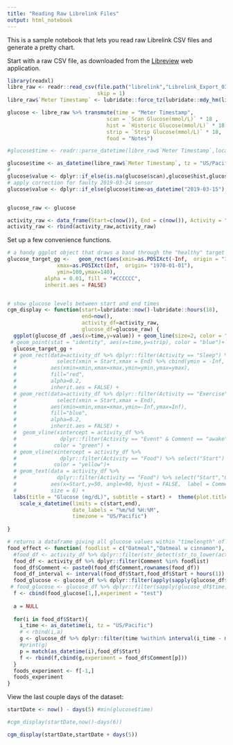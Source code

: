 ```yaml
---
title: "Reading Raw Librelink Files"
output: html_notebook
---
```


This is a sample notebook that lets you read raw Librelink CSV files and generate a pretty chart.


Start with a raw CSV file, as downloaded from the [Libreview](https://libreview.com) web application.

```r
library(readxl)
libre_raw <- readr::read_csv(file.path("librelink","Librelink_Export_03-25-2019.csv.csv"),
                             skip = 1)
libre_raw$`Meter Timestamp` <- lubridate::force_tz(lubridate::mdy_hm(libre_raw$`Meter Timestamp`), "US/Pacific")

glucose <- libre_raw %>% transmute(time = "Meter Timestamp", 
                                scan = `Scan Glucose(mmol/L)` * 18 ,
                                hist = `Historic Glucose(mmol/L)` * 18,
                                strip = `Strip Glucose(mmol/L)` * 18,
                                food = "Notes")

#glucose$time <- readr::parse_datetime(libre_raw$`Meter Timestamp`,locale = locale(tz="US/Pacific"))

glucose$time <- as_datetime(libre_raw$`Meter Timestamp`, tz = "US/Pacific")
# 
glucose$value <- dplyr::if_else(is.na(glucose$scan),glucose$hist,glucose$scan)
# apply correction for faulty 2019-03-24 sensor
glucose$value <- dplyr::if_else(glucose$time>as_datetime("2019-03-15"),glucose$value+20,glucose$value)


glucose_raw <- glucose

activity_raw <- data_frame(Start=c(now()), End = c(now()), Activity = "", Comment = "", Z = 0)
activity_raw <- rbind(activity_raw,activity_raw)

```


Set up a few convenience functions.

```r
# a handy ggplot object that draws a band through the "healthy" target zones across the width of any graph:
glucose_target_gg <-   geom_rect(aes(xmin=as.POSIXct(-Inf,  origin = "1970-01-01"),
                xmax=as.POSIXct(Inf,  origin= "1970-01-01"),
                ymin=100,ymax=140),
            alpha = 0.01, fill = "#CCCCCC",
            inherit.aes = FALSE)


# show glucose levels between start and end times
cgm_display <- function(start=lubridate::now()-lubridate::hours(18),
                        end=now(),
                        activity_df=activity_raw,
                        glucose_df=glucose_raw) {
  ggplot(glucose_df ,aes(x=time,y=value)) + geom_line(size=2, color = "red")+ 
 # geom_point(stat = "identity", aes(x=time,y=strip), color = "blue")+
  glucose_target_gg + 
  # geom_rect(data=activity_df %>% dplyr::filter(Activity == "Sleep") %>%
  #             select(xmin = Start,xmax = End) %>% cbind(ymin = -Inf, ymax = Inf),
  #           aes(xmin=xmin,xmax=xmax,ymin=ymin,ymax=ymax),
  #           fill="red",
  #           alpha=0.2,
  #           inherit.aes = FALSE) +
  # geom_rect(data=activity_df %>% dplyr::filter(Activity == "Exercise") %>%
  #             select(xmin = Start,xmax = End),
  #           aes(xmin=xmin,xmax=xmax,ymin=-Inf,ymax=Inf),
  #           fill="blue",
  #           alpha=0.2,
  #           inherit.aes = FALSE) +
  #  geom_vline(xintercept = activity_df %>% 
  #              dplyr::filter(Activity == "Event" & Comment == "awake") %>% select("Start") %>% unlist(),
  #            color = "green") +
  # geom_vline(xintercept = activity_df %>% 
  #              dplyr::filter(Activity == "Food") %>% select("Start") %>% unlist(),
  #            color = "yellow")+
  # geom_text(data = activity_df %>%
  #             dplyr::filter(Activity == "Food") %>% select("Start","Comment") ,
  #           aes(x=Start,y=50, angle=90, hjust = FALSE,  label = Comment),
  #           size = 6) +
  labs(title = "Glucose (mg/dL)", subtitle = start) +  theme(plot.title = element_text(size=22))+
    scale_x_datetime(limits = c(start,end),
                     date_labels = "%m/%d %H:%M",
                     timezone = "US/Pacific")
  
}

# returns a dataframe giving all glucose values within "timelength" of a specific activity
food_effect <- function( foodlist = c("Oatmeal","Oatmeal w cinnamon"), activity_df = activity_raw, glucose_df = glucose_raw, timelength = lubridate::hours(2)){
  #food_df <- activity_df %>% dplyr::filter(str_detect(str_to_lower(activity_df$Comment),pattern = foodname))
  food_df <- activity_df %>% dplyr::filter(Comment %in% foodlist)
  food_df$Comment <- paste0(food_df$Comment,rownames(food_df))
  food_df_interval <- interval(food_df$Start,food_df$Start + hours(1))
  food_glucose <- glucose_df %>% dplyr::filter(apply(sapply(glucose_df$time,function(x) x %within% food_df_interval),2,any))
 # food_glucose <- glucose_df %>% dplyr::filter(sapply(glucose_df$time,function(x) x %within% food_df_interval))
  f <- cbind(food_glucose[1,],experiment = "test")
  
  a = NULL
  
  for(i in food_df$Start){
    i_time <- as_datetime(i, tz = "US/Pacific")
    # < rbind(i,a)
    g <- glucose_df %>% dplyr::filter(time %within% interval(i_time - minutes(10), i_time + timelength))
    #print(g)
    p = match(as_datetime(i),food_df$Start)
    f <- rbind(f,cbind(g,experiment = food_df$Comment[p]))
  }
  foods_experiment <- f[-1,]
  foods_experiment
}


```

View the last couple days of the dataset:

```r

startDate <- now() - days(5) #min(glucose$time)

#cgm_display(startDate,now()-days(6))

cgm_display(startDate,startDate + days(5))
```

